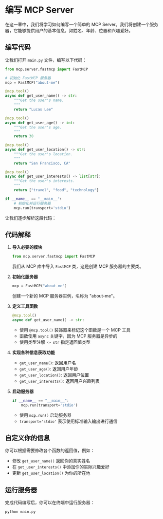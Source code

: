# 编写 MCP Server

在这一章中，我们将学习如何编写一个简单的 MCP Server。我们将创建一个服务器，它能够提供用户的基本信息，如姓名、年龄、位置和兴趣爱好。

## 编写代码

让我们打开 `main.py` 文件，编写以下代码：

```python
from mcp.server.fastmcp import FastMCP

# 初始化 FastMCP 服务器
mcp = FastMCP("about-me")

@mcp.tool()
async def get_user_name() -> str:
    """Get the user's name.
    """
    return "Lucas Lee"

@mcp.tool()
async def get_user_age() -> int:
    """Get the user's age.
    """
    return 30

@mcp.tool()
async def get_user_location() -> str:
    """Get the user's location.
    """
    return "San Francisco, CA"

@mcp.tool()
async def get_user_interests() -> list[str]:
    """Get the user's interests.
    """
    return ["travel", "food", "technology"]

if __name__ == "__main__":
    # 初始化并运行服务器
    mcp.run(transport='stdio')
```

让我们逐步解析这段代码：

## 代码解释

1. **导入必要的模块**
   ```python
   from mcp.server.fastmcp import FastMCP
   ```
   我们从 MCP 库中导入 `FastMCP` 类，这是创建 MCP 服务器的主要类。

2. **初始化服务器**
   ```python
   mcp = FastMCP("about-me")
   ```
   创建一个新的 MCP 服务器实例，名称为 "about-me"。

3. **定义工具函数**
   ```python
   @mcp.tool()
   async def get_user_name() -> str:
   ```
   - 使用 `@mcp.tool()` 装饰器来标记这个函数是一个 MCP 工具
   - 函数使用 `async` 关键字，因为 MCP 服务器是异步的
   - 使用类型注解 `-> str` 指定返回值类型

4. **实现各种信息获取功能**
   - `get_user_name()`: 返回用户名
   - `get_user_age()`: 返回用户年龄
   - `get_user_location()`: 返回用户位置
   - `get_user_interests()`: 返回用户兴趣列表

5. **启动服务器**
   ```python
   if __name__ == "__main__":
       mcp.run(transport='stdio')
   ```
   - 使用 `mcp.run()` 启动服务器
   - `transport='stdio'` 表示使用标准输入输出进行通信

## 自定义你的信息

你可以根据需要修改各个函数的返回值，例如：
- 修改 `get_user_name()` 返回你的真实姓名
- 在 `get_user_interests()` 中添加你的实际兴趣爱好
- 更新 `get_user_location()` 为你的所在地

## 运行服务器

完成代码编写后，你可以在终端中运行服务器：

```bash
python main.py
```